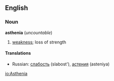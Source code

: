 ==English==
===Noun===
'''asthenia''' (''uncountable'')

# [[weakness]]; loss of strength

====Translations====
*Russian: [[слабость]] (slabost'), [[астения]] (asteniya)

[[io:Asthenia]]